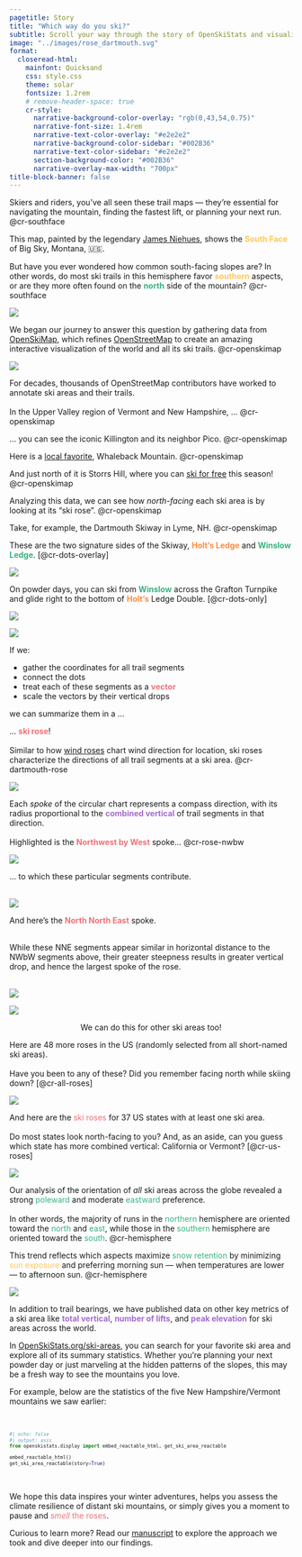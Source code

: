 ```yaml
---
pagetitle: Story
title: "Which way do you ski?"
subtitle: Scroll your way through the story of OpenSkiStats and visualize the methods used to assess ski area orientation.
image: "../images/rose_dartmouth.svg"
format: 
  closeread-html:
    mainfont: Quicksand
    css: style.css
    theme: solar
    fontsize: 1.2rem
    # remove-header-space: true
    cr-style:
      narrative-background-color-overlay: "rgb(0,43,54,0.75)"
      narrative-font-size: 1.4rem
      narrative-text-color-overlay: "#e2e2e2"
      narrative-background-color-sidebar: "#002B36"
      narrative-text-color-sidebar: "#e2e2e2"
      section-background-color: "#002B36"
      narrative-overlay-max-width: "700px"
title-block-banner: false
---
```


::::{.cr-section}

Skiers and riders, you’ve all seen these trail maps —
they're essential for navigating the mountain, finding the fastest lift, or planning your next run.
@cr-southface

This map,
painted by the legendary [James Niehues](https://en.wikipedia.org/wiki/James_Niehues),
shows the [**South Face**]{style="color: #FFC857;"} of Big Sky, Montana, 🇺🇸.

But have you ever wondered how common south-facing slopes are?
In other words, do most ski trails in this hemisphere favor [**southern**]{style="color: #FFC857;"} aspects,
or are they more often found on the [**north**]{style="color: #36B37E;"} side of the mountain?
@cr-southface

:::{#cr-southface}
![](https://www.myskimaps.com/Ski-Maps/USA/Big-Sky-South-Face-Ski-Trail-Map-2019.jpg)
:::
::::

::::{.cr-section layout="overlay-center"}
We began our journey to answer this question by gathering data from [OpenSkiMap](https://openskimap.org/), 
which refines [OpenStreetMap](https://www.openstreetmap.org/) to create an amazing interactive visualization of the world and all its ski trails.
@cr-openskimap

:::{#cr-openskimap}
![](https://github.com/dhimmel/openskistats/raw/assets/assets/openskimap.jpg){style="border-radius: 0%;"}
:::

For decades, thousands of OpenStreetMap contributors have worked to annotate ski areas and their trails.<br><br>
In the Upper Valley region of Vermont and New Hampshire, ...
@cr-openskimap


... you can see the iconic Killington and its neighbor Pico. 
[@cr-openskimap]{scale-by="3" pan-to="97%, -57%"}

Here is a [local favorite](https://www.youtube.com/watch?v=1VbO4ZXTM4o "Mountains Not for Profit: short documentary by Teton Gravity Research in collaboration with the Indy Pass on four non-profit ski areas: Shames Mountain, Whaleback, Black Mountain of Maine, and Antelope Butte."), Whaleback Mountain.
[@cr-openskimap]{scale-by="3" pan-to="-90%, -90%"}

And just north of it is Storrs Hill, where you can [ski for free](https://www.powder.com/news/free-skiing-new-hampshire-ski-area "Lift Tix Are Now Free All Season Long at New Hampshire Ski Area") this season!
[@cr-openskimap]{scale-by="3" pan-to="-80%, -65%"}

Analyzing this data, we can see how *north-facing* each ski area is by looking at its "ski rose".
@cr-openskimap

Take, for example, the Dartmouth Skiway in Lyme, NH.
[@cr-openskimap]{scale-by="5" pan-to="-200%, 140%"}

::::

::::{.cr-section}
These are the two signature sides of the Skiway, [**Holt's Ledge**]{style="color: #FF8C42;"} and [**Winslow Ledge**]{style="color: #36B37E;"}.
[@cr-dots-overlay]


:::{#cr-dots-overlay}
![](../images/dots_overlay.png)
:::

On powder days,
you can ski from [**Winslow**]{style="color: #36B37E;"} across the Grafton Turnpike and glide right to the bottom of [**Holt's**]{style="color: #FF8C42;"} Ledge Double.
[@cr-dots-only]

:::{#cr-dots-only}
![](../images/dots_only.png)
:::

:::{#cr-segments}
![](../images/segments_plot.png)
:::

:::{focus-on="cr-segments"}
If we:

- gather the coordinates for all trail segments
- connect the dots
- treat each of these segments as a [**vector**]{style="color: #f07178;"}
- scale the vectors by their vertical drops

we can summarize them in a ...
:::
::::

:::::{style="--cr-narrative-sidebar-width: 3fr;"}
::::{.cr-section}
... [**ski rose**]{style="color: #f07178;"}!<br><br>
Similar to how [wind roses](https://en.wikipedia.org/wiki/Wind_rose) chart wind direction for location,
ski roses characterize the directions of all trail segments at a ski area. 
@cr-dartmouth-rose


:::{#cr-dartmouth-rose}
![](../images/rose_dartmouth.svg)
:::

Each *spoke* of the circular chart represents a compass direction,
with its radius proportional to the [**combined vertical**]{style="color: #A56ACF;"} of trail segments in that direction.<br><br>
Highlighted is the [**Northwest by West**]{style="color: #f07178;"} spoke...
@cr-rose-nwbw


:::{#cr-rose-nwbw}
![](../images/rose_nwbw.svg)
:::

:::{focus-on="cr-rose-nwbw"}
... to which these particular segments contribute.

<br>
![](../images/segments_nwbw.svg)
:::

:::{focus-on="cr-rose-nne"}
And here's the [**North North East**]{style="color: #f07178;"} spoke.

<br>
While these NNE segments appear similar in horizontal distance to the NWbW segments above, their greater steepness results in greater vertical drop, and hence the largest spoke of the rose.

<br>
![](../images/segments_nne.svg)
:::

:::{#cr-rose-nne}
![](../images/rose_nne.svg)
:::

::::
:::::

:::{style=text-align:center}
We can do this for other ski areas too!
:::

::::{.cr-section}

Here are 48 more roses in the US (randomly selected from all short-named ski areas).<br><br>
Have you been to any of these?
Did you remember facing north while skiing down?
[@cr-all-roses]

:::{#cr-all-roses}
![](../images/all_roses.svg)
:::

And here are the [ski roses]{style="color: #f07178;"} for 37 US states with at least one ski area.<br><br>
Do most states look north-facing to you?
And, as an aside, can you guess which state has more combined vertical: California or Vermont?
[@cr-us-roses]

:::{#cr-us-roses}
![](../images/us_roses_dark.svg)
:::

Our analysis of the orientation of *all* ski areas across the globe revealed a strong [poleward]{style="color: #36B37E;"} and moderate [eastward]{style="color: #36B37E;"} preference.<br><br>
In other words, the majority of runs in the [northern]{style="color: #36B37E;"} hemisphere are oriented toward the [north]{style="color: #36B37E;"} and [east]{style="color: #36B37E;"},
while those in the [southern]{style="color: #36B37E;"} hemisphere are oriented toward the [south]{style="color: #36B37E;"}.
[@cr-hemisphere]{scale-by="0.8"}

This trend reflects which aspects maximize [snow retention]{style="color: #36B37E;"} by minimizing [sun exposure]{style="color: #FFC857;"} and preferring morning sun --- when temperatures are lower --- to afternoon sun.
[@cr-hemisphere]{scale-by="0.8"}

:::{#cr-hemisphere}
![](../images/hemisphere.svg)
:::

::::
:::{.column-page}
In addition to trail bearings, we have published data on other key metrics of a ski area like [**total vertical**]{style="color: #A56ACF;"}, [**number of lifts**]{style="color: #A56ACF;"}, and [**peak elevation**]{style="color: #A56ACF;"} for ski areas across the world.

In [OpenSkiStats.org/ski-areas](/ski-areas), you can search for your favorite ski area and explore all of its summary statistics.
Whether you're planning your next powder day or just marveling at the hidden patterns of the slopes, this may be a fresh way to see the mountains you love.

For example, below are the statistics of the five New Hampshire/Vermont mountains we saw earlier:

<br>
:::

::::{.column-screen}
:::{style="font-family: 'Source Sans 3'; font-size: 70%;"}
```python
#| echo: false
#| output: asis
from openskistats.display import embed_reactable_html, get_ski_area_reactable

embed_reactable_html()
get_ski_area_reactable(story=True)
```
:::
::::
<br>

:::{.column-page}
We hope this data inspires your winter adventures, helps you assess the climate resilience of distant ski mountains, or simply gives you a moment to pause and [*smell* the roses]{style="color: #f07178;"}.

Curious to learn more?
Read our [manuscript](/manuscript) to explore the approach we took and dive deeper into our findings.
:::
